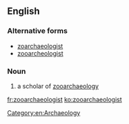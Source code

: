 ==English==

===Alternative forms===
* [[zoarchaeologist]]
* [[zooarcheologist]]

===Noun===
{{en-noun}}

# a scholar of [[zooarchaeology]]

[[Category:en:Archaeology]]

[[fr:zooarchaeologist]]
[[ko:zooarchaeologist]]